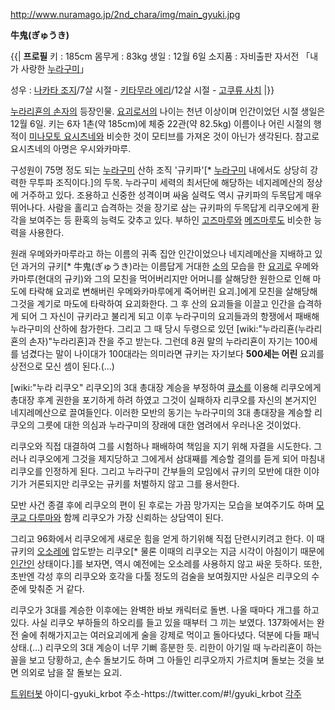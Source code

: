 http://www.nuramago.jp/2nd_chara/img/main_gyuki.jpg

'''牛鬼(ぎゅうき)'''

{{|
'''프로필'''
키 : 185cm
몸무게 : 83kg
생일 : 12월 6일
소지품 : 자비출판 자서전 「내가 사랑한 [[누라구미]]」

성우 : [[나카타 조지]]/7살 시절 - [[키타무라 에리]]/12살 시절 - [[고쿠류 사치]]
|}}

[[누라리횬의 손자]]의 등장인물. [[요괴]]로서의 나이는 천년 이상이며 인간이었던 시절 생일은 12월 6일. 키는 6자 1촌(약 185cm)에 체중 22관(약 82.5kg) 이름이나 어린 시절의 행적이 [[미나모토 요시츠네]]와 비슷한 것이 모티브를 가져온 것이 아닌가 생각된다. 참고로 요시츠네의 아명은 우시와카마루.

구성원이 75명 정도 되는 [[누라구미]] 산하 조직 '규키파'[* [[누라구미]] 내에서도 상당히 강력한 무투파 조직이다.]의 두목. 누라구미 세력의 최서단에 해당하는 네지레메산의 정상에 거주하고 있다. 조용하고 신중한 성격이며 싸움 실력도 역시 규키파의 두목답게 매우 뛰어나다. 사람을 홀리고 습격하는 것을 장기로 삼는 규키파의 두목답게 리쿠오에게 환각을 보여주는 등 환혹의 능력도 갖추고 있다. 부하인 [[고즈마루]]와 [[메즈마루]]도 비슷한 능력을 사용한다.

원래 우메와카마루라고 하는 이름의 귀족 집안 인간이었으나 네지레메산을 지배하고 있던 과거의 규키[* 牛鬼(ぎゅうき)라는 이름답게 거대한 [[소]]의 모습을 한 [[요괴]]로 우메와카마루(현대의 규키)와 그의 모친을 먹어버리지만 어머니를 살해당한 원한으로 인해 마도에 타락해 요괴로 변해버린 우메와카마루에게 죽어버린 요괴.]에게 모친을 살해당해 그것을 계기로 마도에 타락하여 요괴화한다. 그 후 산의 요괴들을 이끌고 인간을 습격하게 되어 그 자신이 규키라고 불리게 되고 이후 누라구미의 요괴들과의 항쟁에서 패배해 누라구미의 산하에 참가한다. 그리고 그 때 당시 두령으로 있던 [wiki:"누라리횬(누라리횬의 손자)"누라리횬]과 잔을 주고 받는다. 그런데 8권 말의 누라리횬이 자기는 100세를 넘겼다는 말이 나이대가 100대라는 의미라면 규키는 자기보다 '''500세는 어린''' 요괴를 상전으로 모신 셈이 된다.(…)

[wiki:"누라 리쿠오" 리쿠오]의 3대 총대장 계승을 부정하여 [[큐소]]를 이용해 리쿠오에게 총대장 후계 권한을 포기하게 하려 하였고 그것이 실패하자 리쿠오를 자신의 본거지인 네지레메산으로 끌여들인다. 이러한 모반의 동기는 누라구미의 3대 총대장을 계승할 리쿠오의 그릇에 대한 의심과 누라구미의 장래에 대한 염려에서 우러나온 것이었다.

리쿠오와 직접 대결하여 그를 시험하나 패배하여 책임을 지기 위해 자결을 시도한다. 그러나 리쿠오에게 그것을 제지당하고 그에게서 삼대째를 계승할 결의를 듣게 되어 마침내 리쿠오를 인정하게 된다. 그리고 누라구미 간부들의 모임에서 규키의 모반에 대한 이야기가 거론되지만 리쿠오는 규키를 처벌하지 않고 그를 용서한다.

모반 사건 종결 후에 리쿠오의 편이 된 후로는 가끔 망가지는 모습을 보여주기도 하며 [[모쿠교 다루마]]와 함께 리쿠오가 가장 신뢰하는 상담역이 된다.

그리고 96화에서 리쿠오에게 새로운 힘을 얻게 하기위해 직접 단련시키려고 한다. 이 때 규키의 [[오소레]]에 압도받는 리쿠오[* 물론 이때의 리쿠오는 지금 시각이 아침이기 때문에 [[인간]]인 상태이다.]를 보자면, 역시 예전에는 오소레를 사용하지 않고 싸운 듯하다. 또한, 초반엔 각성 후의 리쿠오와 호각을 다툴 정도의 검술을 보여줬지만 사실은 리쿠오의 수준에 맞춰준 거 같다.

리쿠오가 3대를 계승한 이후에는 완벽한 바보 캐릭터로 돌변. 나올 때마다 개그를 하고있다. 사실 리쿠오 부하들의 하오리를 들고 있을 때부터 그 끼는 보였다. 137화에서는 완전 술에 취해가지고는 여러요괴에게 술을 강제로 먹이고 돌아다녔다. 덕분에 다들 패닉상태.(…) 리쿠오의 3대 계승이 너무 기뻐 흥분한 듯. 리한이 아기일 때 누라리횬이 하는 꼴을 보고 당황하고, 손수 돌보기도 하며 그 아들인 리쿠오까지 가르치며 돌보는 것을 보면 의외로 남을 잘 돌보는 요괴.

[[트위터]]봇
아이디-gyuki_krbot
주소-https://twitter.com/#!/gyuki_krbot
[[각주]]
